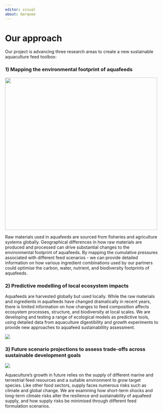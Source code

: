 ```yaml
---
editor: visual
about: marquee
---
```


# Our approach

Our project is advancing three research areas to create a new sustainable aquaculture feed toolbox:

### 1) Mapping the environmental footprint of aquafeeds

::: {layout-ncol="2"}
![](images/feed_footprint_global.jpg){width="500"}

Raw materials used in aquafeeds are sourced from fisheries and agriculture systems globally. Geographical differences in how raw materials are produced and processed can drive substantial changes to the environmental footprint of aquafeeds. By mapping the cumulative pressures associated with different feed scenarios - we can provide detailed information on how various ingredient combinations used by our partners could optimise the carbon, water, nutrient, and biodiversity footprints of aquafeeds.
:::

### 2) Predictive modelling of local ecosystem impacts

::: {layout-ncol="2"}
Aquafeeds are harvested globally but used locally. While the raw materials and ingredients in aquafeeds have changed dramatically in recent years, there is limited information on how changes to feed composition affects ecosystem processes, structure, and biodiversity at local scales. We are developing and testing a range of ecological models as predictive tools, using detailed data from aquaculture digestibility and growth experiments to provide new approaches to aquafeed sustainablility assessment.

![](images/aquapens_pollution.jpg)
:::

### 3) Future scenario projections to assess trade-offs across sustainable development goals

::: {layout-ncol="2"}
![](images/feed_sdgs.jpg)

Aquaculture's growth in future relies on the supply of different marine and terrestrial feed resources and a suitable environment to grow target species. Like other food sectors, supply faces numerous risks such as climate and global change. We are examining how short-term shocks and long-term climate risks alter the resilience and sustainability of aquafeed supply, and how supply risks be minimised through different feed formulation scenarios.
:::
